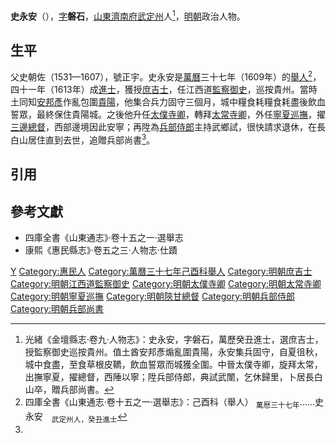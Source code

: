 '''史永安'''（{{bd|16世紀||17世紀}}），[[表字|字]]'''磐石'''，[[山東等處承宣布政使司|山東]][[濟南府|濟南府]][[武定州_(明朝)|武定州]]人<ref name=djs>光緒《金壇縣志·卷九·人物志》：史永安，字磐石，萬歷癸丑進士，選庶吉士，授監察御史巡按貴州。值土酋安邦彥煽亂圍貴陽，永安集兵固守，自夏徂秋，城中食盡，至食草根皮韀，飲血誓眾而城獲全圍。中晉太僕寺卿，旋拜太常，出撫寧夏，擢總督，西陲以寧；陞兵部侍郎，典試武闈，乞休歸里，卜居長白山卒，贈兵部尚書。</ref>，[[明朝|明朝]]政治人物。

==生平==
父史朝佐（1531—1607），號正宇。史永安是[[萬曆|萬曆]]三十七年（1609年）的[[舉人|舉人]]<ref>四庫全書《山東通志·卷十五之一·選舉志》：己酉科（舉人） <sub>萬厯三十七年</sub>……史永安　<sub>武定州人，癸丑進士</sub></ref>，四十一年（1613年）成[[進士|進士]]，獲授[[庶吉士|庶吉士]]，任江西道[[監察御史|監察御史]]，巡按貴州。當時土同知[[安邦彥|安邦彥]]作亂包圍[[貴陽府|貴陽]]，他集合兵力固守三個月，城中糧食耗糧食耗盡後飲血誓眾，最終保住貴陽城。之後他升任[[太僕寺卿|太僕寺卿]]，轉拜[[太常寺卿|太常寺卿]]，外任[[寧夏巡撫|寧夏巡撫]]，擢[[陕甘总督|三邊總督]]，西部邊境因此安寧；再陞為[[兵部侍郎|兵部侍郎]]主持武鄉試，很快請求退休，在長白山居住直到去世，追贈兵部尚書<ref name=djs/>。

==引用==
{{reflist}}

==參考文獻==
*四庫全書《山東通志》·卷十五之一·選舉志
*康熙《惠民縣志》·卷五之三·人物志·仕蹟

{{萬曆四十一年癸丑科殿試金榜}}

[[Category:史姓|Y]]
[[Category:惠民人|Category:惠民人]]
[[Category:萬曆三十七年己酉科舉人|Category:萬曆三十七年己酉科舉人]]
[[Category:明朝庶吉士|Category:明朝庶吉士]]
[[Category:明朝江西道監察御史|Category:明朝江西道監察御史]]
[[Category:明朝太僕寺卿|Category:明朝太僕寺卿]]
[[Category:明朝太常寺卿|Category:明朝太常寺卿]]
[[Category:明朝寧夏巡撫|Category:明朝寧夏巡撫]]
[[Category:明朝陝甘總督|Category:明朝陝甘總督]]
[[Category:明朝兵部侍郎|Category:明朝兵部侍郎]]
[[Category:明朝兵部尚書|Category:明朝兵部尚書]]